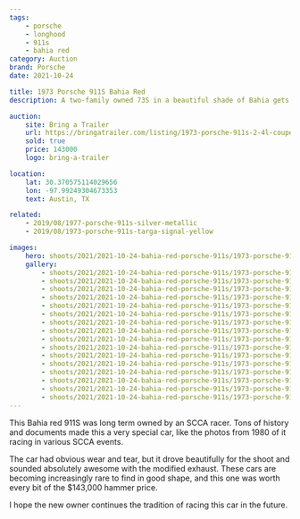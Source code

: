 ```yaml
---
tags:
    - porsche
    - longhood
    - 911s
    - bahia red
category: Auction
brand: Porsche
date: 2021-10-24

title: 1973 Porsche 911S Bahia Red
description: A two-family owned 73S in a beautiful shade of Bahia gets listed on Bring a Trailer and sells for $143,000!

auction:
    site: Bring a Trailer
    url: https://bringatrailer.com/listing/1973-porsche-911s-2-4l-coupe-6/
    sold: true
    price: 143000
    logo: bring-a-trailer

location:
    lat: 30.370575114029656
    lon: -97.99249304673353
    text: Austin, TX

related:
    - 2019/08/1977-porsche-911s-silver-metallic
    - 2019/08/1973-porsche-911s-targa-signal-yellow

images:
    hero: shoots/2021/2021-10-24-bahia-red-porsche-911s/1973-porsche-911s-bahia-red_001.jpg
    gallery:
        - shoots/2021/2021-10-24-bahia-red-porsche-911s/1973-porsche-911s-bahia-red_001.jpg
        - shoots/2021/2021-10-24-bahia-red-porsche-911s/1973-porsche-911s-bahia-red_002.jpg
        - shoots/2021/2021-10-24-bahia-red-porsche-911s/1973-porsche-911s-bahia-red_003.jpg
        - shoots/2021/2021-10-24-bahia-red-porsche-911s/1973-porsche-911s-bahia-red_004.jpg
        - shoots/2021/2021-10-24-bahia-red-porsche-911s/1973-porsche-911s-bahia-red_005.jpg
        - shoots/2021/2021-10-24-bahia-red-porsche-911s/1973-porsche-911s-bahia-red_006.jpg
        - shoots/2021/2021-10-24-bahia-red-porsche-911s/1973-porsche-911s-bahia-red_007.jpg
        - shoots/2021/2021-10-24-bahia-red-porsche-911s/1973-porsche-911s-bahia-red_008.jpg
        - shoots/2021/2021-10-24-bahia-red-porsche-911s/1973-porsche-911s-bahia-red_009.jpg
        - shoots/2021/2021-10-24-bahia-red-porsche-911s/1973-porsche-911s-bahia-red_010.jpg
        - shoots/2021/2021-10-24-bahia-red-porsche-911s/1973-porsche-911s-bahia-red_011.jpg
        - shoots/2021/2021-10-24-bahia-red-porsche-911s/1973-porsche-911s-bahia-red_012.jpg
        - shoots/2021/2021-10-24-bahia-red-porsche-911s/1973-porsche-911s-bahia-red_013.jpg
        - shoots/2021/2021-10-24-bahia-red-porsche-911s/1973-porsche-911s-bahia-red_014.jpg
        - shoots/2021/2021-10-24-bahia-red-porsche-911s/1973-porsche-911s-bahia-red_015.jpg
        - shoots/2021/2021-10-24-bahia-red-porsche-911s/1973-porsche-911s-bahia-red_016.jpg
---
```


This Bahia red 911S was long term owned by an SCCA racer. Tons of history and documents made this a very special car, like the photos from 1980 of it racing in various SCCA events.

The car had obvious wear and tear, but it drove beautifully for the shoot and sounded absolutely awesome with the modified exhaust. These cars are becoming increasingly rare to find in good shape, and this one was worth every bit of the $143,000 hammer price.

I hope the new owner continues the tradition of racing this car in the future.
